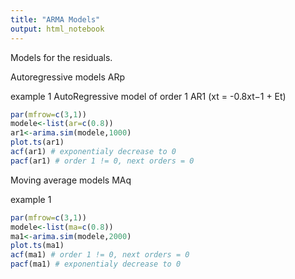 ```yaml
---
title: "ARMA Models"
output: html_notebook
---
```


Models for the residuals.

Autoregressive models ARp

example 1
AutoRegressive model of order 1
AR1 (xt = -0.8xt−1 + Et)
```r
par(mfrow=c(3,1))
modele<-list(ar=c(0.8))
ar1<-arima.sim(modele,1000)
plot.ts(ar1)
acf(ar1) # exponentialy decrease to 0
pacf(ar1) # order 1 != 0, next orders = 0
```

Moving average models MAq

example 1

```r
par(mfrow=c(3,1))
modele<-list(ma=c(0.8))
ma1<-arima.sim(modele,2000)
plot.ts(ma1)
acf(ma1) # order 1 != 0, next orders = 0
pacf(ma1) # exponentialy decrease to 0
```





